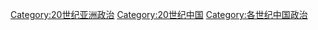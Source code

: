 [[Category:20世纪亚洲政治|Category:20世纪亚洲政治]]
[[Category:20世纪中国|Category:20世纪中国]]
[[Category:各世纪中国政治|Category:各世纪中国政治]]